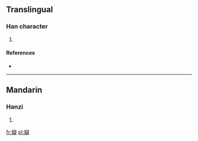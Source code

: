 ==Translingual==

===Han character===
{{Han char|rn=38|rad=女|as=08|sn=11|four=|canj=女水水水 (VEEE)}}

# {{defn|Han|sort=女08}}

====References====
* {{Han ref|kx=0263.370|dkj=06373|dj=0530.260|hdz=21063.020|uh=5A3A|ud=23098}}

----

==Mandarin==

===Hanzi===
{{cmn-hanzi|pin=[[zhuī]] ([[zhui1]])|wg=chui<sup>1</sup>}}

# {{defn|Mandarin|sort=女08}}

[[fr:娺]]
[[pl:娺]]